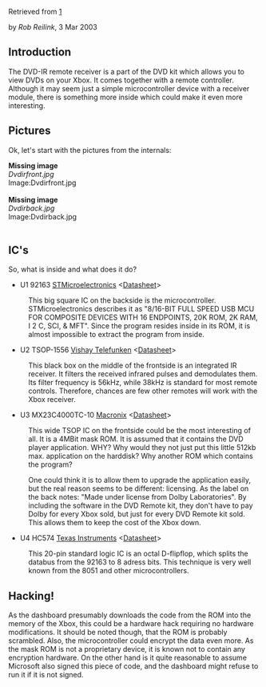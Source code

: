 Retrieved from [http://www.xbox-linux.org/wiki/DVD-IR_Internals]



by ''Rob Reilink'', 3 Mar 2003



==Introduction==

The DVD-IR remote receiver is a part of the DVD kit which allows you to view DVDs on your Xbox. It comes together with a remote controller. Although it may seem just a simple microcontroller device with a receiver module, there is something more inside which could make it even more interesting.


==Pictures==

Ok, let's start with the pictures from the internals:

'''Missing image'''<br />''Dvdirfront.jpg'' <br />Image:Dvdirfront.jpg<br /><br />
'''Missing image'''<br />''Dvdirback.jpg'' <br />Image:Dvdirback.jpg<br /><br />


==IC's==

So, what is inside and what does it do?


* U1 92163 [https://web.archive.org/web/20100617020513/http://www.st.com/ STMicroelectronics] &lt;[https://web.archive.org/web/20100617020513/http://www.st.com/stonline/books/pdf/docs/5521.pdf Datasheet]&gt;
: This big square IC on the backside is the microcontroller. STMicroelectronics describes it as "8/16-BIT FULL SPEED USB MCU FOR COMPOSITE DEVICES WITH 16 ENDPOINTS, 20K ROM, 2K RAM, I 2 C, SCI, &amp; MFT". Since the program resides inside in its ROM, it is almost impossible to extract the program from inside.



* U2 TSOP-1556 [https://web.archive.org/web/20100617020513/http://www.vishay.com/ Vishay Telefunken] &lt;[https://web.archive.org/web/20100617020513/http://www.vishay.com/docs/82029/82029.pdf Datasheet]&gt;
: This black box on the middle of the frontside is an integrated IR receiver. It filters the received infrared pulses and demodulates them. Its filter frequency is 56kHz, while 38kHz is standard for most remote controls. Therefore, chances are few other remotes will work with the Xbox receiver.



* U3 MX23C4000TC-10 [https://web.archive.org/web/20100617020513/http://www.macronix.com/ Macronix] &lt;[https://web.archive.org/web/20100617020513/http://www.macronix.com/QuickPlace/hq/PageLibrary48256D9D002BA613.nsf/h_6057FA6682A90C3948256DCE0052D2D3/67DCB124F1BE4E7D48256DC50039AC31/$File/MX23C4000-4.2.pdf/?OpenElement Datasheet]&gt;
: This wide TSOP IC on the frontside could be the most interesting of all. It is a 4MBit mask ROM. It is assumed that it contains the DVD player application. WHY? Why would they not just put this little 512kb max. application on the harddisk? Why another ROM which contains the program?


: One could think it is to allow them to upgrade the application easily, but the real reason seems to be different: licensing. As the label on the back notes: "Made under license from Dolby Laboratories". By including the software in the DVD Remote kit, they don't have to pay Dolby for every Xbox sold, but just for every DVD Remote kit sold. This allows them to keep the cost of the Xbox down.



* U4 HC574 [https://web.archive.org/web/20100617020513/http://www.ti.com/ Texas Instruments] &lt;[https://web.archive.org/web/20100617020513/http://focus.ti.com/lit/ds/symlink/sn74hc574.pdf Datasheet]&gt;
: This 20-pin standard logic IC is an octal D-flipflop, which splits the databus from the 92163 to 8 adress bits. This technique is very well known from the 8051 and other microcontrollers.



==Hacking!==

As the dashboard presumably downloads the code from the ROM into the memory of the Xbox, this could be a hardware hack requiring no hardware modifications. It should be noted though, that the ROM is probably scrambled. Also, the microcontroller could encrypt the data even more. As the mask ROM is not a proprietary device, it is known not to contain any encryption hardware. On the other hand is it quite reasonable to assume Microsoft also signed this piece of code, and the dashboard might refuse to run it if it is not signed.